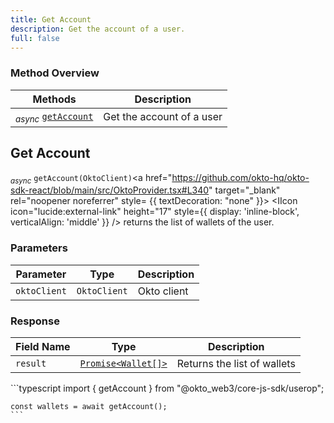 ```yaml
---
title: Get Account
description: Get the account of a user.
full: false
---
```




### Method Overview

| Methods                                                                         | Description                          |                 
|---------------------------------------------------------------------------------|--------------------------------------|
| <sub><i>async</i></sub> [`getAccount`](#get-account) | Get the account of a user |

<div className="method-box">

## Get Account

<sub><i>async</i></sub> `getAccount(OktoClient)`<a href="https://github.com/okto-hq/okto-sdk-react/blob/main/src/OktoProvider.tsx#L340" target="_blank" rel="noopener noreferrer" style= {{ textDecoration: "none" }}> <IIcon icon="lucide:external-link" height="17" style={{ display: 'inline-block', verticalAlign: 'middle' }} /></a> returns the list of wallets of the user.

### Parameters

| Parameter   | Type                        | Description                            | 
|-------------|-----------------------------|----------------------------------------|
| `oktoClient` | `OktoClient` | Okto client |

### Response

<Callout title="Success Response">

| Field Name | Type                  | Description                                   | 
|------------|-----------------------|-----------------------------------------------|
| `result`   | [`Promise<Wallet[]>`](/api-docs#model/wallet) | Returns the list of wallets | 

</Callout>


<Accordions>
<Accordion title="Example">
<Tabs items={['Typescript']}>
  <Tab value="Typescript">
    ```typescript
    import { getAccount } from "@okto_web3/core-js-sdk/userop";
    
    const wallets = await getAccount();
    ```
  </Tab>
</Tabs>
</Accordion>
</Accordions>

</div>
